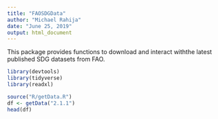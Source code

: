 ```yaml
---
title: "FAOSDGData"
author: "Michael Rahija"
date: "June 25, 2019"
output: html_document
---
```


This package provides functions to download and interact withthe latest published SDG datasets from FAO. 
```r
library(devtools)
library(tidyverse)
library(readxl)

source("R/getData.R")
df <- getData("2.1.1")
head(df)

```
